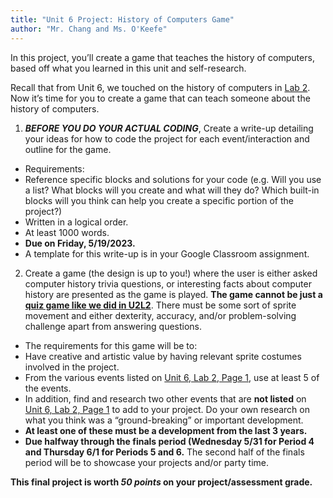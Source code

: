 ```yaml
---
title: "Unit 6 Project: History of Computers Game"
author: "Mr. Chang and Ms. O'Keefe"
---
```



::: {.learn}
In this project, you'll create a game that teaches the history of computers, based off what you learned in this unit and self-research.
:::

Recall that from Unit 6, we touched on the history of computers in [Lab 2](/unit-6/lab-2/1-timeline.qmd). Now it's time for you to create a game that can teach someone about the history of computers.

::: {.forYouToDo}
1. ***BEFORE YOU DO YOUR ACTUAL CODING***, Create a write-up detailing your ideas for how to code the project for each event/interaction and outline for the game.
- Requirements:
* Reference specific blocks and solutions for your code (e.g. Will you use a list? What blocks will you create and what will they do? Which built-in blocks will you think can help you create a specific portion of the project?)
* Written in a logical order.
* At least 1000 words.
- **Due on Friday, 5/19/2023.**
- A template for this write-up is in your Google Classroom assignment.

2. Create a game (the design is up to you!) where the user is either asked computer history trivia questions, or interesting facts about computer history are presented as the game is played. **The game cannot be just a [quiz game like we did in U2L2](/unit-2/lab-2/2-quizzes.qmd)**. There must be some sort of sprite movement and either dexterity, accuracy, and/or problem-solving challenge apart from answering questions. 
- The requirements for this game will be to:
* Have creative and artistic value by having relevant sprite costumes involved in the project.
* From the various events listed on [Unit 6, Lab 2, Page 1](/unit-6/lab-2/1-timeline.qmd), use at least 5 of the events.
* In addition, find and research two other events that are **not listed** on [Unit 6, Lab 2, Page 1](/unit-6/lab-2/1-timeline.qmd) to add to your project. Do your own research on what you think was a "ground-breaking" or important development.
- **At least one of these must be a development from the last 3 years.**
- **Due halfway through the finals period (Wednesday 5/31 for Period 4 and Thursday 6/1 for Periods 5 and 6.** The second half of the finals period will be to showcase your projects and/or party time.

:::

**This final project is worth *50 points* on your project/assessment grade.**




